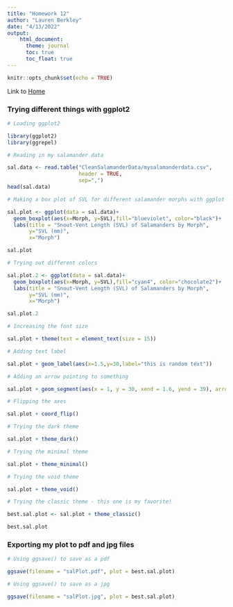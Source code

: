 ```yaml
---
title: "Homework 12"
author: "Lauren Berkley"
date: "4/13/2022"
output:
    html_document:
      theme: journal
      toc: true
      toc_float: true
---
```


```r
knitr::opts_chunk$set(echo = TRUE)
```

Link to [Home](index.html)

### Trying different things with ggplot2
```r
# Loading ggplot2

library(ggplot2)
library(ggrepel)

# Reading in my salamander data

sal.data <- read.table("CleanSalamanderData/mysalamanderdata.csv",
                       header = TRUE,
                       sep=",")
head(sal.data)

# Making a box plot of SVL for different salamander morphs with ggplot

sal.plot <- ggplot(data = sal.data)+
  geom_boxplot(aes(x=Morph, y=SVL),fill="blueviolet", color="black")+
  labs(title = "Snout-Vent Length (SVL) of Salamanders by Morph",
       y="SVL (mm)",
       x="Morph")

sal.plot

# Trying out different colors

sal.plot.2 <- ggplot(data = sal.data)+
  geom_boxplot(aes(x=Morph, y=SVL),fill="cyan4", color="chocolate2")+
  labs(title = "Snout-Vent Length (SVL) of Salamanders by Morph",
       y="SVL (mm)",
       x="Morph")

sal.plot.2

# Increasing the font size

sal.plot + theme(text = element_text(size = 15))

# Adding text label

sal.plot + geom_label(aes(x=1.5,y=30,label="this is random text")) 

# Adding an arrow pointing to something

sal.plot + geom_segment(aes(x = 1, y = 30, xend = 1.6, yend = 39), arrow = arrow(length = unit(0.5, "cm")))

# Flipping the axes

sal.plot + coord_flip()

# Trying the dark theme

sal.plot + theme_dark()

# Trying the minimal theme

sal.plot + theme_minimal()

# Trying the void theme

sal.plot + theme_void()

# Trying the classic theme - this one is my favorite!

best.sal.plot <- sal.plot + theme_classic()

best.sal.plot
```

### Exporting my plot to pdf and jpg files
```r
# Using ggsave() to save as a pdf

ggsave(filename = "salPlot.pdf", plot = best.sal.plot)

# Using ggsave() to save as a jpg

ggsave(filename = "salPlot.jpg", plot = best.sal.plot)
```

